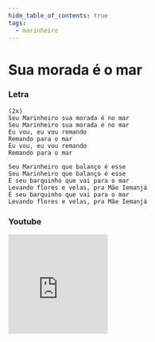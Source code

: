 ```yaml
---
hide_table_of_contents: true
tags:
  - marinheiro
---
```


# Sua morada é o mar

### Letra

```text
(2x)
Seu Marinheiro sua morada é no mar
Seu Marinheiro sua morada é no mar
Eu vou, eu vou remando
Remando para o mar
Eu vou, eu vou remando
Remando para o mar

Seu Marinheiro que balanço é esse
Seu Marinheiro que balanço é esse
É seu barquinho que vai para o mar
Levando flores e velas, pra Mãe Iemanjá
É seu barquinho que vai para o mar
Levando flores e velas, pra Mãe Iemanjá
```

### Youtube

<iframe
  width="200"
  height="200"
  src="https://www.youtube.com/embed/dxVp_ug7kCM"
  title="YouTube video player"
  frameborder="0"
  allow="accelerometer; autoplay; clipboard-write; encrypted-media; gyroscope; picture-in-picture; web-share"
  referrerpolicy="strict-origin-when-cross-origin"
  allowfullscreen
></iframe>
